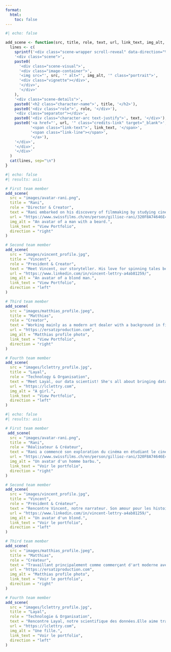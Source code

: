 ```yaml
---
format:
  html:
    toc: false
---
```

::: {.film-grain}
:::


```r
#| echo: false

add_scene <- function(src, title, role, text, url, link_text, img_alt, direction = "right") {
  lines <- c(
    sprintf('<div class="scene-wrapper scroll-reveal" data-direction="%s">', direction),
    '<div class="scene">',
    paste0(
      '<div class="scene-visual">',
      '<div class="image-container">',
      '<img src="', src, '" alt="', img_alt, '" class="portrait">',
      '<div class="vignette"></div>',
      '</div>',
      '</div>'
    ),
    '<div class="scene-details">',
    paste0('<h2 class="character-name">', title, '</h2>'),
    paste0('<div class="role">', role, '</div>'),
    '<div class="separator"></div>',
    paste0('<div class="character-arc text-justify">', text, '</div>'),
    paste0('<a href="', url, '" class="credits-link" target="_blank">', 
           '<span class="link-text">', link_text, '</span>',
           '<span class="link-line"></span>',
           '</a>'),
    '</div>',
    '</div>',
    '</div>'
  )
  cat(lines, sep="\n")
}
```

::: {.film-reel}
::: {.content-visible when-profile="english"}
```r
#| echo: false
#| results: asis

# First team member
add_scene(
  src = "images/avatar-rani.png",
  title = "Rani", 
  role = "Director & Creator",
  text = "Rani embarked on his discovery of filmmaking by studying cinema in Seoul, South Korea. Now working as a freelance translator, he spends his free time creating music – or noise – on the piano or computer, gaming late into the night, and delving into literature and philosophy. The discovery of new experiences and impressions through diverse art forms and media is what interests him and what he wishes to convey through his own works.",
  url = "https://www.swissfilms.ch/en/person/gillioz-rani/320F8A74646E41718A8CB4BD0C32B79A",
  img_alt = "An avatar of a man with a beard.",
  link_text = "View Portfolio",
  direction = "right"
)

# Second team member
add_scene(
  src = "images/vincent_profile.jpg",
  title = "Vincent", 
  role = "President & Creator",
  text = "Meet Vincent, our storyteller. His love for spinning tales began long ago, first as an English and History teacher, where he wove narratives into every lesson. But Vincent didn't stop there; he took his storytelling prowess to the airwaves, crafting podcasts designed to be both educational and entertaining. With a penchant for psychological thrillers and the allure of unanswered questions, Vincent is an avid consumer of cultural media.",
  url = "https://www.linkedin.com/in/vincent-lettry-a4ab81259/",
  img_alt = "An avatar of a blond man.",
  link_text = "View Portfolio",
  direction = "left"
)

# Third team member
add_scene(
  src = "images/matthias_profile.jpeg",
  title = "Matthias", 
  role = "Creator",
  text = "Working mainly as a modern art dealer with a background in filmaking, ranging from film analysis to screenwriting as well as acting, Matthias' intend is to merge his array of skills for the benefit of helping the creation of original works, free of conventions and pre-made ideas.",
  url = "https://ersatzproduction.com",
  img_alt = "Matthias profile photo",
  link_text = "View Portfolio",
  direction = "right"
)

# Fourth team member
add_scene(
  src = "images/lclettry_profile.jpg",
  title = "Layal", 
  role = "Technology & Organisation",
  text = "Meet Layal, our data scientist! She's all about bringing data to life with a dash of creativity and a sprinkle of magic. Enjoying animated and superhero movies, Layal's passion shines through in her work as a data scientist and econometrician. Whether she's jazzing up our website or keeping our accounts in check, Layal's got the knack for making things look good and run smoothly.",
  url = "https://lclettry.com",
  img_alt = "A girl.",
  link_text = "View Portfolio",
  direction = "left"
)   

```
:::
::: {.content-visible when-profile="french"}
```r
#| echo: false
#| results: asis

# First team member
 add_scene(
  src = "images/avatar-rani.png",
  title = "Rani", 
  role = "Réalisateur & Créateur",
  text = "Rani a commencé son exploration du cinéma en étudiant le cinéma à Séoul, en Corée du Sud. Maintenant, il travaille comme traducteur freelance et passe son temps à créer de la musique – ou du bruit – sur le piano ou l'ordinateur, à jouer jusqu'à tard le soir, et à plonger dans la littérature et la philosophie. La découverte de nouvelles expériences et impressions à travers divers domaines artistiques et médias est ce qui l'intéresse et ce qu'il souhaite transmettre à travers ses propres œuvres.",
  url = "https://www.swissfilms.ch/en/person/gillioz-rani/320F8A74646E41718A8CB4BD0C32B79A",
  img_alt = "Un avatar d'un homme barbu.",
  link_text = "Voir le portfolio",
  direction = "right"
)

# Second team member
add_scene(
  src = "images/vincent_profile.jpg",
  title = "Vincent", 
  role = "Président & Créateur",
  text = "Rencontre Vincent, notre narrateur. Son amour pour les histoires a commencé il y a longtemps, d'abord en tant qu'enseignant d'anglais et de histoire, où il a tissé des histoires dans chaque leçon. Mais Vincent n'a pas arrêté là; il a porté sa maîtrise du récit à la radio, créant des podcasts conçus à la fois pour être éducatifs et amusants. Avec un penchant pour les thrillers psychologiques et l'allure des questions sans réponse, Vincent est un avid consumer de médias culturels.",
  url = "https://www.linkedin.com/in/vincent-lettry-a4ab81259/",
  img_alt = "Un avatar d'un blond.",
  link_text = "Voir le portfolio",
  direction = "left"
)

# Third team member
add_scene(
  src = "images/matthias_profile.jpeg",
  title = "Matthias", 
  role = "Créateur",
  text = "Travaillant principalement comme commerçant d'art moderne avec une formation en cinéma, allant de l'analyse de film à la rédaction de scénarios, Matthias souhaite fusionner ses compétences pour aider à la création de nouvelles œuvres, libres de conventions et d'idées pré-conçues.",
  url = "https://ersatzproduction.com",
  img_alt = "Matthias profile photo",
  link_text = "Voir le portfolio",
  direction = "right"
)

# Fourth team member
add_scene(  
  src = "images/lclettry_profile.jpg",    
  title = "Layal",
  role = "Technologie & Organisation",
  text = "Rencontre Layal, notre scientifique des données.Elle aime transformer les données en une touche de créativité et de magie. Avec un penchant pour les films d'animation et les super-héros, Layal met sa passion à jour dans son travail en tant que scientifique des données et économètre. Que ce soit en améliorant notre site web ou en veillant sur nos comptes, Layal a le don de rendre les choses jolies et fonctionnelles.",
  url = "https://lclettry.com",
  img_alt = "Une fille.",
  link_text = "Voir le portfolio",
  direction = "left"
)
```
:::
:::

<script>
// Wait for the HTML document to be fully loaded
document.addEventListener('DOMContentLoaded', function() {
    const scenes = document.querySelectorAll('.scroll-reveal');
    
    // Function to check if device is mobile
    const isMobile = () => window.innerWidth <= 768;
    
    const observer = new IntersectionObserver((entries) => {
        entries.forEach(entry => {
            if (entry.isIntersecting) {
                const element = entry.target;
                element.style.opacity = "1";
                
                // On mobile, always slide up instead of left/right
                if (isMobile()) {
                    element.style.transform = "translateY(0)";
                } else {
                    element.style.transform = "translateX(0)";
                }
            }
        });
    }, {
        threshold: 0.2,
        rootMargin: '0px'
    });

    // Update initial transform based on device
    scenes.forEach(scene => {
        if (isMobile()) {
            scene.style.transform = "translateY(50px)";
        } else {
            const direction = scene.dataset.direction;
            scene.style.transform = `translateX(${direction === 'right' ? '100px' : '-100px'})`;
        }
        observer.observe(scene);
    });
    
    // Handle resize events
    window.addEventListener('resize', () => {
        scenes.forEach(scene => {
            if (isMobile()) {
                scene.style.transform = "translateY(50px)";
            } else {
                const direction = scene.dataset.direction;
                scene.style.transform = `translateX(${direction === 'right' ? '100px' : '-100px'})`;
            }
        });
    });
});
</script>
